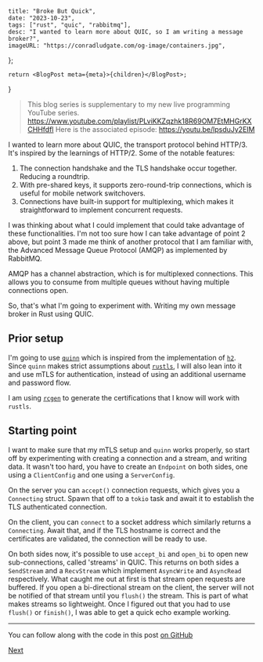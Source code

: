     title: "Broke But Quick",
    date: "2023-10-23",
    tags: ["rust", "quic", "rabbitmq"],
    desc: "I wanted to learn more about QUIC, so I am writing a message broker?",
    imageURL: "https://conradludgate.com/og-image/containers.jpg",
};

    return <BlogPost meta={meta}>{children}</BlogPost>;
}

> This blog series is supplementary to my new live programming YouTube series. https://www.youtube.com/playlist/PLviKKZqzhk18R69OM7EtMHGrKXCHHfdfl
> Here is the associated episode: https://youtu.be/lpsduJy2EIM

I wanted to learn more about QUIC, the transport protocol behind HTTP/3. It's inspired by the learnings of HTTP/2. Some of the notable features:

1. The connection handshake and the TLS handshake occur together. Reducing a roundtrip.
2. With pre-shared keys, it supports zero-round-trip connections, which is useful for mobile network switchovers.
3. Connections have built-in support for multiplexing, which makes it straightforward to implement concurrent requests.

I was thinking about what I could implement that could take advantage of these functionalities. I'm not too sure how I can take advantage of point 2 above,
but point 3 made me think of another protocol that I am familiar with, the Advanced Message Queue Protocol (AMQP) as implemented by RabbitMQ.

AMQP has a channel abstraction, which is for multiplexed connections. This allows you to consume from multiple queues without having multiple connections open.

So, that's what I'm going to experiment with. Writing my own message broker in Rust using QUIC.

## Prior setup

I'm going to use [`quinn`](https://docs.rs/quinn/latest/quinn/index.html) which is inspired from the implementation of [`h2`](https://docs.rs/h2/latest/h2/).
Since `quinn` makes strict assumptions about [`rustls`](https://docs.rs/rustls/latest/rustls/), I will also lean into it and use mTLS for authentication, instead of using an additional username and password flow.

I am using [`rcgen`](https://docs.rs/rcgen/latest/rcgen/) to generate the certifications that I know will work with `rustls`.

## Starting point

I want to make sure that my mTLS setup and `quinn` works properly, so start off by experimenting with creating a connection and a stream, and writing data.
It wasn't too hard, you have to create an `Endpoint` on both sides, one using a `ClientConfig` and one using a `ServerConfig`.

On the server you can `accept()` connection requests, which gives you a `Connecting` struct.
Spawn that off to a `tokio` task and await it to establish the TLS authenticated connection.

On the client, you can `connect` to a socket address which similarly returns a `Connecting`.
Await that, and if the TLS hostname is correct and the certificates are validated, the connection will be ready to use.

On both sides now, it's possible to use `accept_bi` and `open_bi` to open new sub-connections, called 'streams' in QUIC. This returns on both sides a
`SendStream` and a `RecvStream` which implement `AsyncWrite` and `AsyncRead` respectively. What caught me out at first is that stream open requests are buffered.
If you open a bi-directional stream on the client, the server will not be notified of that stream until you `flush()` the stream.
This is part of what makes streams so lightweight. Once I figured out that you had to use `flush()` or `finish()`, I was able to get a quick echo example
working.

---

You can follow along with the code in this post [on GitHub](https://github.com/conradludgate/broke-but-quick/tree/b6b8f09c1240eb22960064a599cd864163e07ed6)

[Next](/posts/bbq2)
